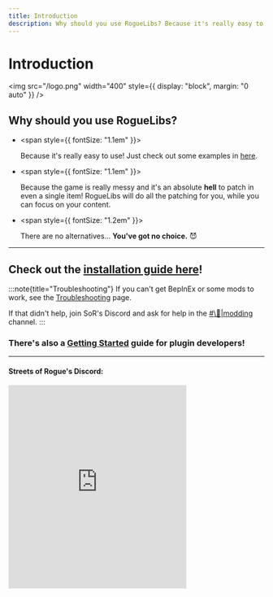 ```yaml
---
title: Introduction
description: Why should you use RogueLibs? Because it's really easy to use! Also, the game is really messy and it's an absolute hell to patch in even a single item! RogueLibs will do all the patching for you, while you can focus on your content. There are also no alternatives... You've got no choice. 😈
---
```


# Introduction

<img src="/logo.png" width="400" style={{ display: "block", margin: "0 auto" }} />

## Why should you use RogueLibs?

- <span style={{ fontSize: "1.1em" }}>

  Because it's really easy to use! Just check out some examples in [here](https://github.com/Chasmical/RogueLibs/tree/main/RogueLibsCore.Test/Tests).

  </span>

- <span style={{ fontSize: "1.1em" }}>

  Because the game is really messy and it's an absolute **hell** to patch in even a single item! RogueLibs will do all the patching for you, while you can focus on your content.

  </span>

- <span style={{ fontSize: "1.2em" }}>

  There are no alternatives... **You've got no choice.** 😈

  </span>

---

## Check out the [installation guide here](../user-guide/installation)!

:::note{title="Troubleshooting"}
If you can't get BepInEx or some mods to work, see the [Troubleshooting](../user-guide/troubleshooting) page.

If that didn't help, join SoR's Discord and ask for help in the [#\🔧|modding](https://discord.gg/m3zuHSwQw2) channel.
:::

### There's also a [Getting Started](./installation) guide for plugin developers!

---

#### Streets of Rogue's Discord:

<iframe src="https://discord.com/widget?id=187414758536773632&theme=dark" width="350" height="400" allowtransparency="true" frameBorder="0" sandbox="allow-popups allow-popups-to-escape-sandbox allow-same-origin allow-scripts" />
